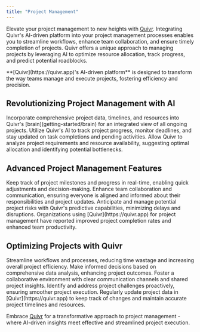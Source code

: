 ```yaml
---
title: "Project Management"
---
```


Elevate your project management to new heights with [Quivr](https://quivr.app). Integrating Quivr's AI-driven platform into your project management processes enables you to streamline workflows, enhance team collaboration, and ensure timely completion of projects. Quivr offers a unique approach to managing projects by leveraging AI to optimize resource allocation, track progress, and predict potential roadblocks.

<Note>
    **[Quivr](https://quivr.app)'s AI-driven platform** is designed to transform the way teams manage and execute projects, fostering efficiency and precision.
</Note>

## Revolutionizing Project Management with AI
<Steps>
    <Step title="Seamless Project Integration">
        Incorporate comprehensive project data, timelines, and resources into Quivr's [brain](getting-started/brain) for an integrated view of all ongoing projects.
    </Step>
    <Step title="Dynamic Project Tracking">
        Utilize Quivr's AI to track project progress, monitor deadlines, and stay updated on task completions and pending activities.
    </Step>
    <Step title="AI-Driven Resource Optimization">
        Allow Quivr to analyze project requirements and resource availability, suggesting optimal allocation and identifying potential bottlenecks.
    </Step>
</Steps>

## Advanced Project Management Features
<AccordionGroup>
    <Accordion title="Real-Time Progress Monitoring" icon="tasks">
        Keep track of project milestones and progress in real-time, enabling quick adjustments and decision-making.
    </Accordion>
    <Accordion title="Collaborative Team Management" icon="users">
        Enhance team collaboration and communication, ensuring everyone is aligned and informed about their responsibilities and project updates.
    </Accordion>
    <Accordion title="Risk Prediction and Management" icon="exclamation-triangle">
        Anticipate and manage potential project risks with Quivr's predictive capabilities, minimizing delays and disruptions.
    </Accordion>
</AccordionGroup>

<Check>
    Organizations using [Quivr](https://quivr.app) for project management have reported improved project completion rates and enhanced team productivity.
</Check>

## Optimizing Projects with Quivr
<CardGroup cols={2}>
    <Card title="Efficient Workflow Management" icon="project-diagram">
        Streamline workflows and processes, reducing time wastage and increasing overall project efficiency.
    </Card>
    <Card title="Data-Driven Decision Making" icon="chart-pie">
        Make informed decisions based on comprehensive data analysis, enhancing project outcomes.
    </Card>
    <Card title="Enhanced Team Collaboration" icon="handshake">
        Foster a collaborative environment with clear communication channels and shared project insights.
    </Card>
    <Card title="Proactive Problem Solving" icon="lightbulb">
        Identify and address project challenges proactively, ensuring smoother project execution.
    </Card>
</CardGroup>

<Tip>
    Regularly update project data in [Quivr](https://quivr.app) to keep track of changes and maintain accurate project timelines and resources.
</Tip>

Embrace [Quivr](https://quivr.app) for a transformative approach to project management - where AI-driven insights meet effective and streamlined project execution.

<Snippet file="commercial.mdx" />
